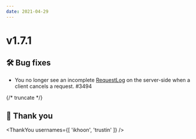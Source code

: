 ```yaml
---
date: 2021-04-29
---
```


# v1.7.1

## 🛠️ Bug fixes

- You no longer see an incomplete [RequestLog](type) on the server-side when a client cancels a request. #3494

{/* truncate */}

## 🙇 Thank you

<ThankYou
  usernames={[
    'ikhoon',
    'trustin'
  ]}
/>
